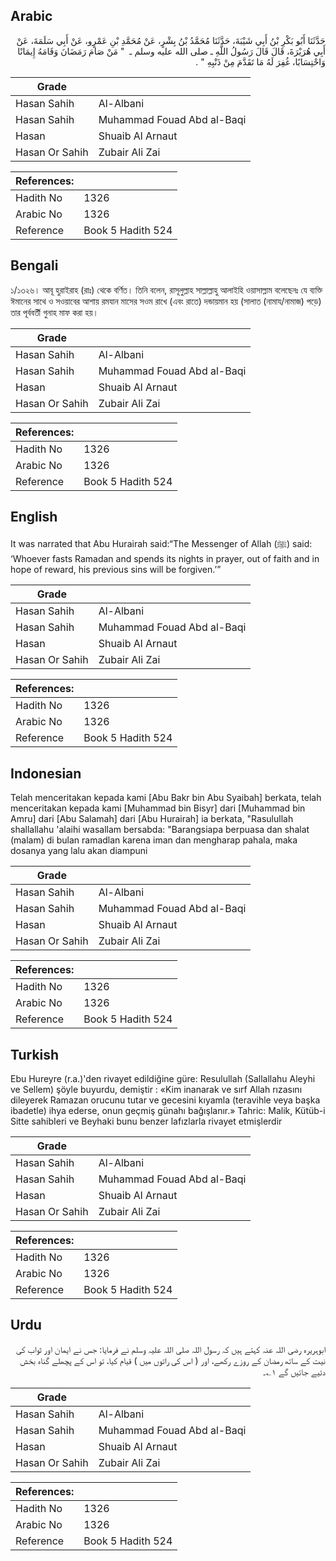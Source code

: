 ## Arabic


<div dir="rtl" lang="ar" style={{fontSize:'larger',backgroundColor:'#f8f9fa',padding:20}}>
حَدَّثَنَا أَبُو بَكْرِ بْنُ أَبِي شَيْبَةَ، حَدَّثَنَا مُحَمَّدُ بْنُ بِشْرٍ، عَنْ مُحَمَّدِ بْنِ عَمْرٍو، عَنْ أَبِي سَلَمَةَ، عَنْ أَبِي هُرَيْرَةَ، قَالَ قَالَ رَسُولُ اللَّهِ ـ صلى الله عليه وسلم ـ ‏ "‏ مَنْ صَامَ رَمَضَانَ وَقَامَهُ إِيمَانًا وَاحْتِسَابًا، غُفِرَ لَهُ مَا تَقَدَّمَ مِنْ ذَنْبِهِ ‏"‏ ‏.‏
</div>
<div style={{backgroundColor:'#f8f9fa',padding:20, marginBottom: 10}}><table> <thead> <tr> <th>Grade</th> <th></th> </tr> </thead> <tbody> <tr><td>Hasan Sahih</td><td>Al-Albani</td></tr><tr><td>Hasan Sahih</td><td>Muhammad Fouad Abd al-Baqi</td></tr><tr><td>Hasan</td><td>Shuaib Al Arnaut</td></tr><tr><td>Hasan Or Sahih</td><td>Zubair Ali Zai</td></tr></tbody></table><table> <thead> <tr> <th>References:</th> <th></th> </tr> </thead> <tbody><tr><td>Hadith No</td><td>1326</td></tr><tr><td>Arabic No</td><td>1326</td></tr><tr><td>Reference</td><td>Book 5 Hadith 524</td></tr></tbody></table></div>

## Bengali


<div dir="ltr" lang="bn" style={{fontSize:'larger',backgroundColor:'#f8f9fa',padding:20}}>
১/১৩২৬। আবূ হুরাইরাহ (রাঃ) থেকে বর্ণিত। তিনি বলেন, রাসূলুল্লাহ সাল্লাল্লাহু আলাইহি ওয়াসাল্লাম বলেছেনঃ যে ব্যক্তি ঈমানের সাথে ও সওয়াবের আশায় রমযান মাসের সওম রাখে (এবং রাতে) দন্ডায়মান হয় (সালাত (নামায/নামাজ) পড়ে) তার পূর্ববর্তী গুনাহ মাফ করা হয়।
</div>
<div style={{backgroundColor:'#f8f9fa',padding:20, marginBottom: 10}}><table> <thead> <tr> <th>Grade</th> <th></th> </tr> </thead> <tbody> <tr><td>Hasan Sahih</td><td>Al-Albani</td></tr><tr><td>Hasan Sahih</td><td>Muhammad Fouad Abd al-Baqi</td></tr><tr><td>Hasan</td><td>Shuaib Al Arnaut</td></tr><tr><td>Hasan Or Sahih</td><td>Zubair Ali Zai</td></tr></tbody></table><table> <thead> <tr> <th>References:</th> <th></th> </tr> </thead> <tbody><tr><td>Hadith No</td><td>1326</td></tr><tr><td>Arabic No</td><td>1326</td></tr><tr><td>Reference</td><td>Book 5 Hadith 524</td></tr></tbody></table></div>

## English


<div dir="ltr" lang="en" style={{fontSize:'larger',backgroundColor:'#f8f9fa',padding:20}}>
It was narrated that Abu Hurairah said:“The Messenger of Allah (ﷺ) said: ‘Whoever fasts Ramadan and spends its nights in prayer, out of faith and in hope of reward, his previous sins will be forgiven.’”
</div>
<div style={{backgroundColor:'#f8f9fa',padding:20, marginBottom: 10}}><table> <thead> <tr> <th>Grade</th> <th></th> </tr> </thead> <tbody> <tr><td>Hasan Sahih</td><td>Al-Albani</td></tr><tr><td>Hasan Sahih</td><td>Muhammad Fouad Abd al-Baqi</td></tr><tr><td>Hasan</td><td>Shuaib Al Arnaut</td></tr><tr><td>Hasan Or Sahih</td><td>Zubair Ali Zai</td></tr></tbody></table><table> <thead> <tr> <th>References:</th> <th></th> </tr> </thead> <tbody><tr><td>Hadith No</td><td>1326</td></tr><tr><td>Arabic No</td><td>1326</td></tr><tr><td>Reference</td><td>Book 5 Hadith 524</td></tr></tbody></table></div>

## Indonesian


<div dir="ltr" lang="id" style={{fontSize:'larger',backgroundColor:'#f8f9fa',padding:20}}>
Telah menceritakan kepada kami [Abu Bakr bin Abu Syaibah] berkata, telah menceritakan kepada kami [Muhammad bin Bisyr] dari [Muhammad bin Amru] dari [Abu Salamah] dari [Abu Hurairah] ia berkata, "Rasulullah shallallahu 'alaihi wasallam bersabda: "Barangsiapa berpuasa dan shalat (malam) di bulan ramadlan karena iman dan mengharap pahala, maka dosanya yang lalu akan diampuni
</div>
<div style={{backgroundColor:'#f8f9fa',padding:20, marginBottom: 10}}><table> <thead> <tr> <th>Grade</th> <th></th> </tr> </thead> <tbody> <tr><td>Hasan Sahih</td><td>Al-Albani</td></tr><tr><td>Hasan Sahih</td><td>Muhammad Fouad Abd al-Baqi</td></tr><tr><td>Hasan</td><td>Shuaib Al Arnaut</td></tr><tr><td>Hasan Or Sahih</td><td>Zubair Ali Zai</td></tr></tbody></table><table> <thead> <tr> <th>References:</th> <th></th> </tr> </thead> <tbody><tr><td>Hadith No</td><td>1326</td></tr><tr><td>Arabic No</td><td>1326</td></tr><tr><td>Reference</td><td>Book 5 Hadith 524</td></tr></tbody></table></div>

## Turkish


<div dir="ltr" lang="tr" style={{fontSize:'larger',backgroundColor:'#f8f9fa',padding:20}}>
Ebu Hureyre (r.a.)'den rivayet edildiğine güre: Resulullah (Sallallahu Aleyhi ve Sellem) şöyle buyurdu, demiştir : «Kim inanarak ve sırf Allah rızasını dileyerek Ramazan orucunu tutar ve gecesini kıyamla (teravihle veya başka ibadetle) ihya ederse, onun geçmiş günahı bağışlanır.» Tahric: Malik, Kütüb-i Sitte sahibIeri ve Beyhaki bunu benzer lafızlarla rivayet etmişlerdir
</div>
<div style={{backgroundColor:'#f8f9fa',padding:20, marginBottom: 10}}><table> <thead> <tr> <th>Grade</th> <th></th> </tr> </thead> <tbody> <tr><td>Hasan Sahih</td><td>Al-Albani</td></tr><tr><td>Hasan Sahih</td><td>Muhammad Fouad Abd al-Baqi</td></tr><tr><td>Hasan</td><td>Shuaib Al Arnaut</td></tr><tr><td>Hasan Or Sahih</td><td>Zubair Ali Zai</td></tr></tbody></table><table> <thead> <tr> <th>References:</th> <th></th> </tr> </thead> <tbody><tr><td>Hadith No</td><td>1326</td></tr><tr><td>Arabic No</td><td>1326</td></tr><tr><td>Reference</td><td>Book 5 Hadith 524</td></tr></tbody></table></div>

## Urdu


<div dir="rtl" lang="ur" style={{fontSize:'larger',backgroundColor:'#f8f9fa',padding:20}}>
ابوہریرہ رضی اللہ عنہ کہتے ہیں کہ رسول اللہ صلی اللہ علیہ وسلم نے فرمایا: جس نے ایمان اور ثواب کی نیت کے ساتھ رمضان کے روزے رکھے، اور ( اس کی راتوں میں ) قیام کیا، تو اس کے پچھلے گناہ بخش دئیے جائیں گے ۱؎۔
</div>
<div style={{backgroundColor:'#f8f9fa',padding:20, marginBottom: 10}}><table> <thead> <tr> <th>Grade</th> <th></th> </tr> </thead> <tbody> <tr><td>Hasan Sahih</td><td>Al-Albani</td></tr><tr><td>Hasan Sahih</td><td>Muhammad Fouad Abd al-Baqi</td></tr><tr><td>Hasan</td><td>Shuaib Al Arnaut</td></tr><tr><td>Hasan Or Sahih</td><td>Zubair Ali Zai</td></tr></tbody></table><table> <thead> <tr> <th>References:</th> <th></th> </tr> </thead> <tbody><tr><td>Hadith No</td><td>1326</td></tr><tr><td>Arabic No</td><td>1326</td></tr><tr><td>Reference</td><td>Book 5 Hadith 524</td></tr></tbody></table></div>